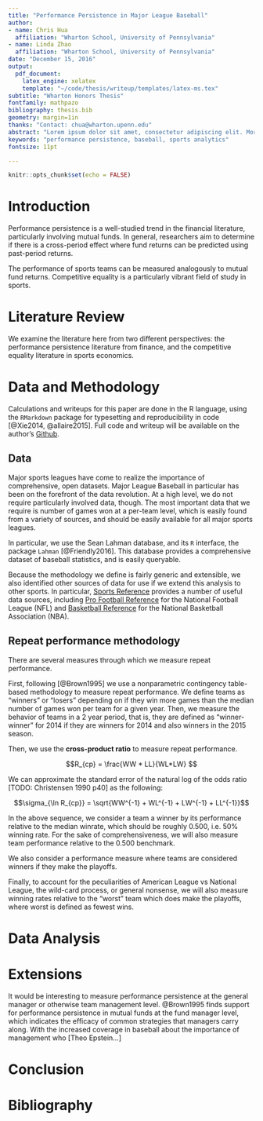 ```yaml
---
title: "Performance Persistence in Major League Baseball"
author: 
- name: Chris Hua
  affiliation: "Wharton School, University of Pennsylvania"
- name: Linda Zhao 
  affiliation: "Wharton School, University of Pennsylvania"
date: "December 15, 2016"
output:
  pdf_document: 
    latex_engine: xelatex
    template: "~/code/thesis/writeup/templates/latex-ms.tex"
subtitle: "Wharton Honors Thesis"
fontfamily: mathpazo
bibliography: thesis.bib
geometry: margin=1in
thanks: "Contact: chua@wharton.upenn.edu"
abstract: "Lorem ipsum dolor sit amet, consectetur adipiscing elit. Morbi rhoncus est metus, porttitor scelerisque nisi tincidunt at. Fusce pretium mi nibh, pulvinar hendrerit turpis scelerisque nec. Etiam vitae auctor erat, eget molestie massa. Morbi magna dolor, tincidunt quis iaculis et, suscipit nec leo. Aenean et lectus lorem. Nullam suscipit eros et mi eleifend, id eleifend enim ullamcorper. Aenean molestie vulputate urna, non aliquet mi pellentesque eget."
keywords: "performance persistence, baseball, sports analytics"
fontsize: 11pt

---
```


```r
knitr::opts_chunk$set(echo = FALSE)
```

# Introduction

Performance persistence is a well-studied trend in the financial literature, particularly involving mutual funds. In general, researchers aim to determine if there is a cross-period effect where fund returns can be predicted using past-period returns.

The performance of sports teams can be measured analogously to mutual fund returns. Competitive equality is a particularly vibrant field of study in sports. 

# Literature Review

We examine the literature here from two different perspectives: the performance persistence literature from finance, and the competitive equality literature in sports economics.


# Data and Methodology

Calculations and writeups for this paper are done in the R language, using the `RMarkdown` package for typesetting and reproducibility in code [@Xie2014, @allaire2015]. Full code and writeup will be available on the author's [Github](https://github.com/stillmatic/thesis).

## Data

Major sports leagues have come to realize the importance of comprehensive, open datasets. Major League Baseball in particular has been on the forefront of the data revolution. At a high level, we do not require particularly involved data, though. The most important data that we require is number of games won at a per-team level, which is easily found from a variety of sources, and should be easily available for all major sports leagues.

In particular, we use the Sean Lahman database, and its `R` interface, the package `Lahman` [@Friendly2016]. This database provides a comprehensive dataset of baseball statistics, and is easily queryable.

Because the methodology we define is fairly generic and extensible, we also identified other sources of data for use if we extend this analysis to other sports. In particular, [Sports Reference](http://www.sports-reference.com/) provides a number of useful data sources, including [Pro Football Reference](http://www.pro-football-reference.com/) for the National Football League (NFL) and [Basketball Reference](http://www.basketball-reference.com/) for the National Basketball Association (NBA). 

## Repeat performance methodology

There are several measures through which we measure repeat performance.

First, following [@Brown1995] we use a nonparametric contingency table-based methodology to measure repeat performance. We define teams as "winners" or "losers" depending on if they win more games than the median number of games won per team for a given year. Then, we measure the behavior of teams in a 2 year period, that is, they are defined as "winner-winner" for 2014 if they are winners for 2014 and also winners in the 2015 season. 

Then, we use the <b>cross-product ratio</b> to measure repeat performance. 

$$R_{cp} = \frac{WW * LL}{WL*LW} $$

\begin{framed}
\noindent $H_{0}^1$: Performance in the first period is unrelated to performance in the second period. That is, $R_{cp} = 1$. \\ 
$H_{1}^1$: Performance in the first period is related to performance in the second period. That is, $R_{cp} > 1$. 
\end{framed}

We can approximate the standard error of the natural log of the odds ratio [TODO: Christensen 1990 p40] as the following:

$$\sigma_{\ln R_{cp}} = \sqrt{WW^{-1} + WL^{-1} + LW^{-1} + LL^{-1}}$$

In the above sequence, we consider a team a winner by its performance relative to the median winrate, which should be roughly 0.500, i.e. 50% winning rate. For the sake of comprehensiveness, we will also measure team performance relative to the 0.500 benchmark.

\begin{framed}
\noindent $H_{0}^2$: Performance in the first period is unrelated to performance in the second period. That is, $R_{cp} = 1$.  \\
$H_{1}^2$: Performance in the first period is related to performance in the second period. That is, $R_{cp} > 1$. 
\end{framed}

We also consider a performance measure where teams are considered winners if they make the playoffs.

\begin{framed}
\noindent $H_{0}^3$: Making the playoffs in the first period is unrelated to making the playoffs in the second period. That is, $R_{cp} = 1$.  \\
$H_{1}^3$: Making the playoffs in the first period is related to making the playoffs in the second period. That is, $R_{cp} > 1$. 
\end{framed}

Finally, to account for the peculiarities of American League vs National League, the wild-card process, or general nonsense, we will also measure winning rates relative to the "worst" team which does make the playoffs, where worst is defined as fewest wins. 

\begin{framed}
\noindent $H_{0}^4$: Winning enough games to make the playoffs in the first period is unrelated to winning enough games to make the playoffs in the second period. That is, $R_{cp} = 1$.  \\
$H_{1}^4$: Winning enough games to make the playoffs in the first period is related to winning enough games to make the playoffs in the second period. That is, $R_{cp} > 1$. 
\end{framed}

# Data Analysis

# Extensions

It would be interesting to measure performance persistence at the general manager or otherwise team management level. @Brown1995 finds support for performance persistence in mutual funds at the fund manager level, which indicates the efficacy of common strategies that managers carry along. With the increased coverage in baseball about the importance of management who [Theo Epstein...]

# Conclusion


\newpage

# Bibliography